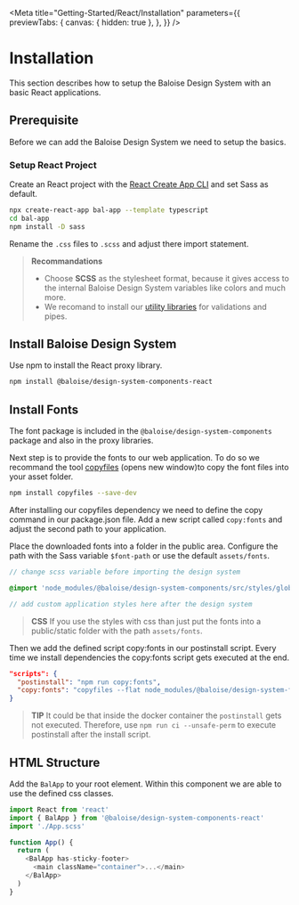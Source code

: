 
<Meta
  title="Getting-Started/React/Installation"
  parameters={{
    previewTabs: {
      canvas: { hidden: true },
    },
  }}
/>

# Installation

This section describes how to setup the Baloise Design System with an basic React applications.

## Prerequisite

Before we can add the Baloise Design System we need to setup the basics.

### Setup React Project

Create an React project with the [React Create App CLI](https://create-react-app.dev/) and set Sass as default.

```bash
npx create-react-app bal-app --template typescript
cd bal-app
npm install -D sass
```

Rename the `.css` files to `.scss` and adjust there import statement.

> **Recommandations**
>
> - Choose **SCSS** as the stylesheet format, because it gives access to the internal Baloise Design System variables like colors and much more.
> - We recomand to install our [utility libraries](https://github.com/baloise/web-app-utils) for validations and pipes.

## Install Baloise Design System

Use npm to install the React proxy library.

```bash
npm install @baloise/design-system-components-react
```

## Install Fonts

The font package is included in the `@baloise/design-system-components` package and also in the proxy libraries.

Next step is to provide the fonts to our web application. To do so we recommand the tool [copyfiles](https://www.npmjs.com/package/copyfiles) (opens new window)to copy the font files into your asset folder.

```bash
npm install copyfiles --save-dev
```

After installing our copyfiles dependency we need to define the copy command in our package.json file. Add a new script called `copy:fonts` and adjust the second path to your application.

Place the downloaded fonts into a folder in the public area. Configure the path with the Sass variable `$font-path` or use the default `assets/fonts`.

```scss
// change scss variable before importing the design system

@import 'node_modules/@baloise/design-system-components/src/styles/global.scss';

// add custom application styles here after the design system
```

> **CSS**
> If you use the styles with css than just put the fonts into a public/static folder with the path `assets/fonts`.

Then we add the defined script copy:fonts in our postinstall script. Every time we install dependencies the copy:fonts script gets executed at the end.

```json
"scripts": {
  "postinstall": "npm run copy:fonts",
  "copy:fonts": "copyfiles --flat node_modules/@baloise/design-system-fonts/lib/* public/assets/fonts"
}
```

> **TIP**
> It could be that inside the docker container the `postinstall` gets not executed. Therefore, use `npm run ci --unsafe-perm` to execute postinstall after the install script.

## HTML Structure

Add the `BalApp` to your root element. Within this component we are able to use the defined css classes.

```typescript
import React from 'react'
import { BalApp } from '@baloise/design-system-components-react'
import './App.scss'

function App() {
  return (
    <BalApp has-sticky-footer>
      <main className="container">...</main>
    </BalApp>
  )
}
```

<bal-doc-github link="/stories/getting-started/react/01-installation.stories.mdx"></bal-doc-github>
